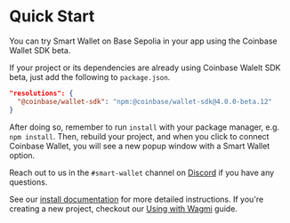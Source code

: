 # Quick Start 
You can try Smart Wallet on Base Sepolia in your app using the 
Coinbase Wallet SDK beta. 

If your project or its dependencies are already using 
Coinbase Walelt SDK beta, just add the following to `package.json`.
```json
"resolutions": {
  "@coinbase/wallet-sdk": "npm:@coinbase/wallet-sdk@4.0.0-beta.12"
}
```
After doing so, remember to run `install` with your package manager, e.g. `npm install`. 
Then, rebuild your project, and when you click to connect Coinbase Wallet, you will see a new 
popup window with a Smart Wallet option. 

Reach out to us in the `#smart-wallet` channel on [Discord](https://discord.com/invite/cdp/) if you have any questions.

See our [install documentation](/sdk/install) for more detailed instructions. If you're creating a new project, 
checkout our [Using with Wagmi](/guides/wagmi) guide.